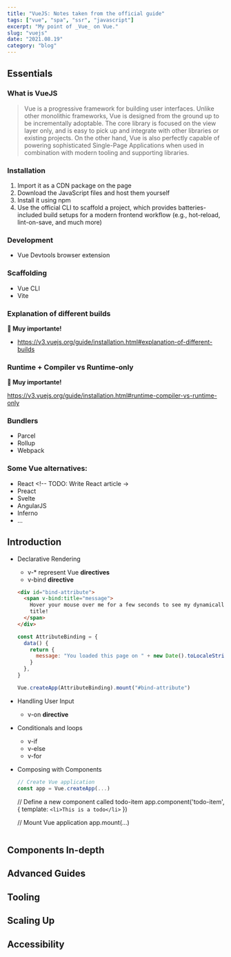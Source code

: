 ```yaml
---
title: "VueJS: Notes taken from the official guide"
tags: ["vue", "spa", "ssr", "javascript"]
excerpt: "My point of _Vue_ on Vue."
slug: "vuejs"
date: "2021.08.19"
category: "blog"
---
```


## Essentials

### What is VueJS

> Vue is a progressive framework for building user interfaces. Unlike other monolithic frameworks, Vue is designed from the ground up to be incrementally adoptable. The core library is focused on the view layer only, and is easy to pick up and integrate with other libraries or existing projects. On the other hand, Vue is also perfectly capable of powering sophisticated Single-Page Applications when used in combination with modern tooling and supporting libraries.

### Installation

1. Import it as a CDN package on the page
1. Download the JavaScript files and host them yourself
1. Install it using npm
1. Use the official CLI to scaffold a project, which provides batteries-included build setups for a modern frontend workflow (e.g., hot-reload, lint-on-save, and much more)

### Development

- Vue Devtools browser extension

### Scaffolding

- Vue CLI
- Vite

### Explanation of different builds

**:black_heart: Muy importante!**

- <https://v3.vuejs.org/guide/installation.html#explanation-of-different-builds>

### Runtime + Compiler vs Runtime-only

**:black_heart: Muy importante!**

<https://v3.vuejs.org/guide/installation.html#runtime-compiler-vs-runtime-only>

### Bundlers

- Parcel <!-- TODO: Write parcel article -->
- Rollup <!-- TODO: Write rollup article -->
- Webpack <!-- TODO: Write webpack article -->

### Some Vue alternatives:

- React <!-- TODO: Write React article ->
- Preact <!-- TODO: Write Preact article-->
- Svelte <!-- TODO Write Svelte article -->
- AngularJS
- Inferno
- ...

## Introduction

- Declarative Rendering

  - v-\* represent Vue **directives**
  - v-bind **directive**

  ```html
  <div id="bind-attribute">
    <span v-bind:title="message">
      Hover your mouse over me for a few seconds to see my dynamically bound
      title!
    </span>
  </div>
  ```

  ```js
  const AttributeBinding = {
    data() {
      return {
        message: "You loaded this page on " + new Date().toLocaleString(),
      }
    },
  }

  Vue.createApp(AttributeBinding).mount("#bind-attribute")
  ```

- Handling User Input
  - v-on **directive**
- Conditionals and loops
  - v-if
  - v-else
  - v-for
- Composing with Components

  ```js
  // Create Vue application
  const app = Vue.createApp(...)
  ```

  // Define a new component called todo-item
  app.component('todo-item', {
  template: `<li>This is a todo</li>`
  })

  // Mount Vue application
  app.mount(...)

  ```

  ```

## Components In-depth

## Advanced Guides

## Tooling

## Scaling Up

## Accessibility

```

```
